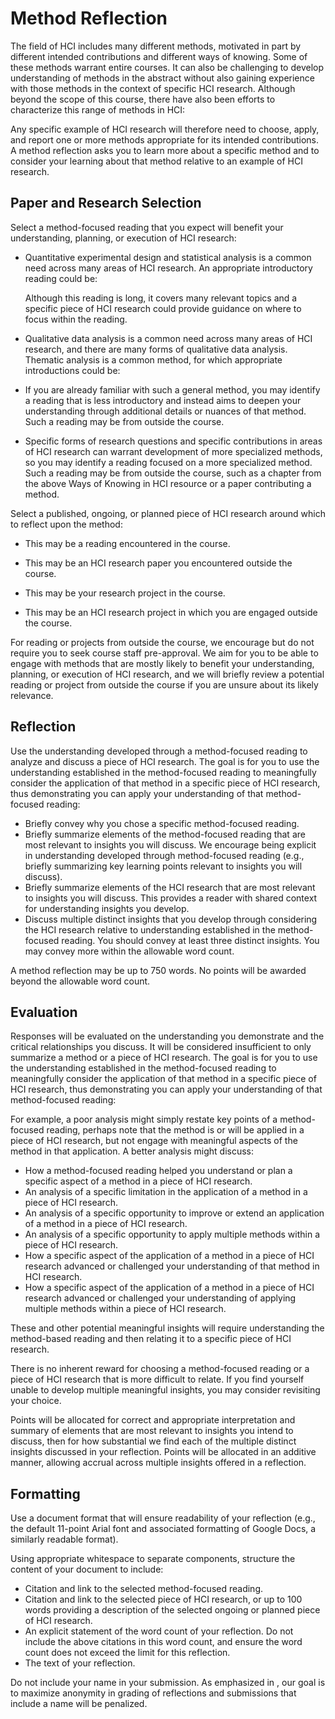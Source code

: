 
# Method Reflection

The field of HCI includes many different methods, motivated in part by different intended contributions and different ways of knowing.
Some of these methods warrant entire courses.
It can also be challenging to develop understanding of methods in the abstract
without also gaining experience with those methods in the context of specific HCI research.
Although beyond the scope of this course, there have also been efforts to characterize this range of methods in HCI:

<FormattedReading outerComponent="p" reading={courseData.readingMethodsWaysOfKnowing} />

Any specific example of HCI research will therefore need to choose, apply, and report one or more methods appropriate for its intended contributions.
A method reflection asks you to learn more about a specific method and to consider your learning about that method relative to an example of HCI research.

## Paper and Research Selection

Select a method-focused reading that you expect will benefit your understanding, planning, or execution of HCI research:

- Quantitative experimental design and statistical analysis is a common need across many areas of HCI research.
  An appropriate introductory reading could be:

  <FormattedReading outerComponent="p" reading={courseData.readingMethodsExperimentDesignAndStatisticalAnalysis} />

  Although this reading is long, it covers many relevant topics
  and a specific piece of HCI research could provide guidance on where to focus within the reading.

- Qualitative data analysis is a common need across many areas of HCI research,
  and there are many forms of qualitative data analysis.
  Thematic analysis is a common method, for which appropriate introductions could be:

  <FormattedReading outerComponent="p" reading={courseData.readingMethodsBraunAndClarke2012} />

  <FormattedReading outerComponent="p" reading={courseData.readingMethodsTerryHayfieldClarkeBraun2017} />

  <FormattedReading outerComponent="p" reading={courseData.readingMethodsByrne2022} />

- If you are already familiar with such a general method,
  you may identify a reading that is less introductory and instead aims to
  deepen your understanding through additional details or nuances of that method.
  Such a reading may be from outside the course.

- Specific forms of research questions and specific contributions in areas of HCI research can warrant development of more specialized methods,
  so you may identify a reading focused on a more specialized method.
  Such a reading may be from outside the course,
  such as a chapter from the above Ways of Knowing in HCI resource or a paper contributing a method.

Select a published, ongoing, or planned piece of HCI research around which to reflect upon the method:

- This may be a reading encountered in the course.

- This may be an HCI research paper you encountered outside the course.

- This may be your research project in the course.

- This may be an HCI research project in which you are engaged outside the course.

For reading or projects from outside the course, we encourage but do not require you to seek course staff pre-approval.
We aim for you to be able to engage with methods that are mostly likely to benefit
your understanding, planning, or execution of HCI research,
and we will briefly review a potential reading or project from outside the course if you are unsure about its likely relevance.

## Reflection

Use the understanding developed through a method-focused reading to analyze and discuss a piece of HCI research.
The goal is for you to use the understanding established in the method-focused reading
to meaningfully consider the application of that method in a specific piece of HCI research,
thus demonstrating you can apply your understanding of that method-focused reading:

- Briefly convey why you chose a specific method-focused reading.
- Briefly summarize elements of the method-focused reading that are most relevant to insights you will discuss.
  We encourage being explicit in understanding developed through method-focused reading
  (e.g., briefly summarizing key learning points relevant to insights you will discuss).
- Briefly summarize elements of the HCI research that are most relevant to insights you will discuss.
  This provides a reader with shared context for understanding insights you develop.
- Discuss multiple distinct insights that you develop through considering the HCI research relative to understanding established in the method-focused reading.
  You should convey at least three distinct insights. You may convey more within the allowable word count.

A method reflection may be up to 750 words.
No points will be awarded beyond the allowable word count.

## Evaluation

Responses will be evaluated on the understanding you demonstrate and the critical relationships you discuss.
It will be considered insufficient to only summarize a method or a piece of HCI research.
The goal is for you to use the understanding established in the method-focused reading to
meaningfully consider the application of that method in a specific piece of HCI research,
thus demonstrating you can apply your understanding of that method-focused reading:

For example, a poor analysis might simply restate key points of a method-focused reading,
perhaps note that the method is or will be applied in a piece of HCI research,
but not engage with meaningful aspects of the method in that application.
A better analysis might discuss:

- How a method-focused reading helped you understand or plan a specific aspect of a method in a piece of HCI research.
- An analysis of a specific limitation in the application of a method in a piece of HCI research.
- An analysis of a specific opportunity to improve or extend an application of a method in a piece of HCI research.
- An analysis of a specific opportunity to apply multiple methods within a piece of HCI research.
- How a specific aspect of the application of a method in a piece of HCI research advanced or challenged your understanding of that method in HCI research.
- How a specific aspect of the application of a method in a piece of HCI research advanced or challenged your understanding of applying multiple methods within a piece of HCI research.

These and other potential meaningful insights will require understanding the method-based reading and then relating it to a specific piece of HCI research.

There is no inherent reward for choosing a method-focused reading or a piece of HCI research that is more difficult to relate.
If you find yourself unable to develop multiple meaningful insights, you may consider revisiting your choice.

Points will be allocated for correct and appropriate interpretation and summary of elements that are most relevant to insights you intend to discuss,
then for how substantial we find each of the multiple distinct insights discussed in your reflection.
Points will be allocated in an additive manner, allowing accrual across multiple insights offered in a reflection.

## Formatting

Use a document format that will ensure readability of your reflection
(e.g., the default 11-point Arial font and associated formatting of Google Docs, a similarly readable format).

Using appropriate whitespace to separate components, structure the content of your document to include:

- Citation and link to the selected method-focused reading.
- Citation and link to the selected piece of HCI research,
  or up to 100 words providing a description of the selected ongoing or planned piece of HCI research.
- An explicit statement of the word count of your reflection.
  Do not include the above citations in this word count, and ensure the word count does not exceed the limit for this reflection.
- The text of your reflection.

Do not include your name in your submission.
As emphasized in <SiteLink linkKey={SiteLinks.assignmentsReflectionsTop}/>,
our goal is to maximize anonymity in grading of reflections and submissions that include a name will be penalized.
